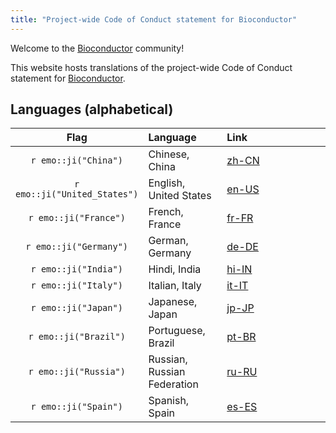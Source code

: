 ```yaml
---
title: "Project-wide Code of Conduct statement for Bioconductor"
---
```


Welcome to the [Bioconductor](https://bioconductor.org/) community!

This website hosts translations of the project-wide Code of Conduct statement for [Bioconductor](https://bioconductor.org/).

## Languages (alphabetical)

|          Flag           | Language       | Link               |
| :---------------------: | :------------- | :------------------|
| `r emo::ji("China")` | Chinese, China | [zh-CN](zh-CN.html) |
| `r emo::ji("United_States")` | English, United States | [en-US](en-US.html) |
| `r emo::ji("France")` | French, France | [fr-FR](fr-FR.html) |
| `r emo::ji("Germany")` | German, Germany | [de-DE](de-DE.html) |
| `r emo::ji("India")` | Hindi, India | [hi-IN](hi-IN.html) |
| `r emo::ji("Italy")` | Italian, Italy | [it-IT](it-IT.html) |
| `r emo::ji("Japan")` | Japanese, Japan | [jp-JP](jp-JP.html) |
| `r emo::ji("Brazil")` | Portuguese, Brazil | [pt-BR](pt-BR.html) |
| `r emo::ji("Russia")` | Russian, Russian Federation | [ru-RU](ru-RU.html) |
| `r emo::ji("Spain")` | Spanish, Spain | [es-ES](es-ES.html) |
